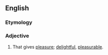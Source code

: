 ==English==

===Etymology===
{{suffix|en|pleasure|ful|pos=adjective}}

===Adjective===
{{en-adj}}

# That gives [[pleasure]]; [[delightful]], [[pleasurable]].